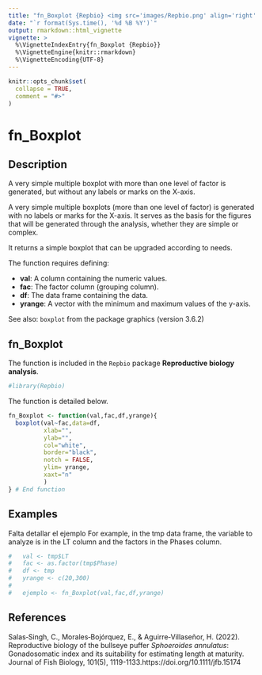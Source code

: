 ---
title: "fn_Boxplot {Repbio} <img src='images/Repbio.png' align='right' height='20%' width='20%'/>"
date: "`r format(Sys.time(), '%d %B %Y')`"
output: rmarkdown::html_vignette
vignette: >
  %\VignetteIndexEntry{fn_Boxplot {Repbio}}
  %\VignetteEngine{knitr::rmarkdown}
  %\VignetteEncoding{UTF-8}
---

```{r, include = FALSE}
knitr::opts_chunk$set(
  collapse = TRUE,
  comment = "#>"
)
```

# fn_Boxplot

## Description

A very simple multiple boxplot with more than one level of factor is generated, 
but without any labels or marks on the X-axis.


A very simple multiple boxplots (more than one level of factor) is generated
with no labels or marks for the X-axis. It serves as the basis for the figures that will be generated through the analysis, whether they are simple or complex.

It returns a simple boxplot that can be upgraded according to needs.

The function requires defining:

 * **val**: A column containing the numeric values.
 * **fac**: The factor column (grouping column). 
 * **df**: The data frame containing the data.
 * **yrange**: A vector with the minimum and maximum values of the y-axis.
 
See also: `boxplot` from the package graphics (version 3.6.2)


## fn_Boxplot

The function is included in the `Repbio` package **Reproductive biology analysis**.


```{r setup}
#library(Repbio)
```


The function is detailed below.

```{r, warning=FALSE, message=FALSE}
fn_Boxplot <- function(val,fac,df,yrange){
  boxplot(val~fac,data=df,
          xlab="",
          ylab="",
          col="white",
          border="black",
          notch = FALSE,
          ylim= yrange,
          xaxt="n"
          )
} # End function
```


## Examples

Falta detallar el ejemplo  For example, in the tmp data frame, the variable to analyze is in the LT
column and the factors in the Phases column.

```{r, warning=FALSE, message=FALSE, results='asis'}
#   val <- tmp$LT
#   fac <- as.factor(tmp$Phase)
#   df <- tmp
#   yrange <- c(20,300)
#
#   ejemplo <- fn_Boxplot(val,fac,df,yrange)
```


## References

Salas‐Singh, C., Morales‐Bojórquez, E., & Aguirre‐Villaseñor, H. (2022). Reproductive biology of the bullseye puffer *Sphoeroides annulatus*: Gonadosomatic index and its suitability for estimating length at maturity. Journal of Fish Biology, 101(5), 1119-1133.https://doi.org/10.1111/jfb.15174
